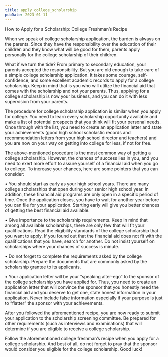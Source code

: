 ```yaml
---
title: apply_college_scholarship
pubDate: 2023-01-11
---
```


How to Apply for a Scholarship: College Freshman’s Recipe


When we speak of college scholarship application, the burden is always on the parents. Since they have the responsibility over the education of their children and they know what will be good for them, parents apply personally for the college scholarship of their children. 

What if we turn the tide? From primary to secondary education, your parents accepted the responsibility. But you are old enough to take care of a simple college scholarship application. It takes some courage, self-confidence, and some excellent academic records to apply for a college scholarship. Keep in mind that is you who will utilize the financial aid that comes with the scholarship and not your parents. Thus, applying for a college scholarship is now your business, and you can do it with less supervision from your parents. 

The procedure for college scholarship application is similar when you apply for college. You need to learn every scholarship opportunity available and make a list of potential prospects that you think will fit your personal needs. Once through with the list, you need to create an application letter and state your achievements (good high school scholastic records and recommendation letters from your high school director and teachers) and you are now on your way on getting into college for less, if not for free. 

The above-mentioned procedure is the most common way of getting a college scholarship. However, the chances of success lies in you, and you need to exert more effort to assure yourself of a financial aid when you go to college. To increase your chances, here are some pointers that you can consider:

•	You should start as early as your high school years. There are many college scholarships that open during your senior high school year. In addition, these financial aid programs are only open in a specific period of time. Once the application closes, you have to wait for another year before you can file for your application. Starting early will give you better chances of getting the best financial aid available. 

•	Give importance to the scholarship requirements. Keep in mind that among all available scholarships, there are only few that will fit your qualifications. Read the eligibility standards of the college scholarship that you want to apply. If you found out that the financial aid does not fit with the qualifications that you have, search for another. Do not insist yourself on scholarships where your chances of success is minute.

•	Do not forget to complete the requirements asked by the college scholarship. Prepare the documents that are commonly asked by the scholarship grantee to its applicants. 

•	Your application letter will be your “speaking alter-ego” to the sponsor of the college scholarship you have applied for. Thus, you need to create an application letter that will convince the sponsor that you honestly need the financial aid and you deserve to get one, state honest information in your application. Never include false information especially if your purpose is just to “flatter” the sponsor with your achievements. 

After you followed the aforementioned recipe, you are now ready to submit your application to the scholarship screening committee. Be prepared for other requirements (such as interviews and examinations) that will determine if you are eligible to receive a college scholarship. 

Follow the aforementioned college freshman’s recipe when you apply for a college scholarship.  And best of all, do not forget to pray that the sponsor would consider you eligible for the college scholarship. Good luck!